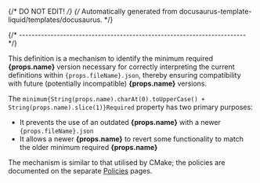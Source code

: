 {/* DO NOT EDIT! */}
{/* Automatically generated from docusaurus-template-liquid/templates/docusaurus. */}

{/* ------------------------------------------------------------------------ */}

This definition is a mechanism to identify the minimum required
**{props.name}** version necessary for correctly interpreting the current definitions within  <code>{props.fileName}.json</code>, thereby ensuring compatibility with future (potentially incompatible) **{props.name}** versions.

The <code>minimum{String(props.name).charAt(0).toUpperCase() + String(props.name).slice(1)}Required</code> property has two primary purposes:

- It prevents the use of an outdated **{props.name}** with a newer <code>{props.fileName}.json</code>
- It allows a newer **{props.name}** to revert some functionality to match the
older minimum required **{props.name}**

The mechanism is similar to that utilised by CMake; the policies are
documented on the separate [Policies](/docs/user/policies/) pages.

